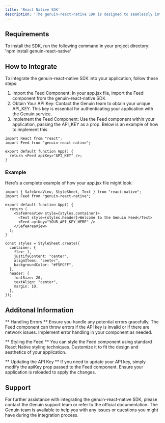 ```yaml
---
title: 'React Native SDK'
description: 'The genuin-react-native SDK is designed to seamlessly integrate the features of the "Genuin" mobile application into your own React Native projects. Follow the instructions below to install and integrate the SDK into your application.'
---
```


## Requirements
To install the SDK, run the following command in your project directory:
'npm install genuin-react-native'

## How to Integrate

To integrate the genuin-react-native SDK into your application, follow these steps:

1. Import the Feed Component: In your app.jsx file, import the Feed component from the genuin-react-native SDK.
2. Obtain Your API Key: Contact the Genuin team to obtain your unique API_KEY. This key is essential for authenticating your application with the Genuin service.
3. Implement the Feed Component: Use the Feed component within your application, passing the API_KEY as a prop. Below is an example of how to implement this:

<CodeGroup>

```
import React from "react";
import Feed from "genuin-react-native";

export default function App() {
  return <Feed apiKey="API_KEY" />;
}
```

</CodeGroup>

### Example

Here's a complete example of how your app.jsx file might look:

<CodeGroup>

```import React from "react";
import { SafeAreaView, StyleSheet, Text } from "react-native";
import Feed from "genuin-react-native";

export default function App() {
  return (
    <SafeAreaView style={styles.container}>
      <Text style={styles.header}>Welcome to the Genuin Feed</Text>
      <Feed apiKey="YOUR_API_KEY_HERE" />
    </SafeAreaView>
  );
}

const styles = StyleSheet.create({
  container: {
    flex: 1,
    justifyContent: "center",
    alignItems: "center",
    backgroundColor: "#F5FCFF",
  },
  header: {
    fontSize: 20,
    textAlign: "center",
    margin: 10,
  },
});
```

</CodeGroup>

## Additonal Information
** Handling Errors **
Ensure you handle any potential errors gracefully. The Feed component can throw errors if the API key is invalid or if there are network issues. Implement error handling in your component as needed.

** Styling the Feed **
You can style the Feed component using standard React Native styling techniques. Customize it to fit the design and aesthetics of your application.

** Updating the API Key **
If you need to update your API key, simply modify the apiKey prop passed to the Feed component. Ensure your application is reloaded to apply the changes.

## Support
For further assistance with integrating the genuin-react-native SDK, please contact the Genuin support team or refer to the official documentation. The Genuin team is available to help you with any issues or questions you might have during the integration process.
